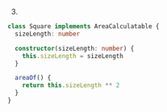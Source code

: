 3.
```ts
class Square implements AreaCalculatable {
  sizeLength: number

  constructor(sizeLength: number) {
    this.sizeLength = sizeLength
  }

  areaOf() {
    return this.sizeLength ** 2
  }
}
```
